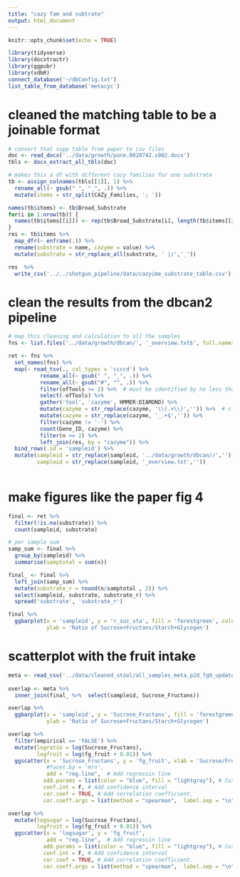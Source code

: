 ```yaml
---
title: "cazy fam and subtrate"
output: html_document
---
```


```r
knitr::opts_chunk$set(echo = TRUE)
```

```r
library(tidyverse)
library(docxtractr)
library(ggpubr)
library(vdbR)
connect_database('~/dbConfig.txt')
list_table_from_database('metacyc')
```

# cleaned the matching table to be a joinable format

```r
# convert that supp table from paper to csv files
doc <- read_docx('../data/growth/pone.0028742.s002.docx')
tbls <- docx_extract_all_tbls(doc)
```

```r
# makes this a df with different cazy families for one substrate
tb <- assign_colnames(tbls[[1]], 1) %>% 
  rename_all(~ gsub(" ", "_", .)) %>% 
  mutate(items = str_split(CAZy_Families, '; '))

names(tb$items) <- tb$Broad_Substrate
for(i in 1:nrow(tb)) {
  names(tb$items[[i]]) <- rep(tb$Broad_Substrate[i], length(tb$items[[i]]))
}
res <- tb$items %>% 
  map_dfr(~ enframe(.)) %>% 
  rename(substrate = name, cazyme = value) %>% 
  mutate(substrate = str_replace_all(substrate, ' |/','_'))

res  %>% 
  write_csv('../../shotgun_pipeline/data/cazyime_substrate_table.csv')
```

# clean the results from the dbcan2 pipeline

```r
# map this cleaning and calculation to all the samples
fns <- list.files('../data/growth/dbcan/', '_overview.txt$', full.names = T)

ret <- fns %>% 
  set_names(fns) %>% 
  map(~ read_tsv(., col_types = 'ccccd') %>% 
          rename_all(~ gsub(" ", "_", .)) %>% 
          rename_all(~ gsub("#", "", .)) %>% 
          filter(ofTools >= 2) %>%  # must be identified by no less than 2 tools
          select(-ofTools) %>%
          gather('tool', 'cazyme', HMMER:DIAMOND) %>% 
          mutate(cazyme = str_replace(cazyme, '\\(.+\\)','')) %>%  # cleaning the cazyme terms 
          mutate(cazyme = str_replace(cazyme, '_.+$','')) %>% 
          filter(cazyme != '-') %>% 
          count(Gene_ID, cazyme) %>% 
          filter(n >= 2) %>% 
          left_join(res, by = "cazyme")) %>% 
  bind_rows(.id = 'sampleid') %>% 
  mutate(sampleid = str_replace(sampleid, '../data/growth/dbcan//',''),
         sampleid = str_replace(sampleid, '_overview.txt','')) 
  
```

# make figures like the paper fig 4

```r
final <- ret %>% 
  filter(!is.na(substrate)) %>% 
  count(sampleid, substrate)

# per sample sum
samp_sum <- final %>% 
  group_by(sampleid) %>% 
  summarise(samptotal = sum(n))

final_ <- final %>% 
  left_join(samp_sum) %>% 
  mutate(substrate_r = round(n/samptotal , 2)) %>% 
  select(sampleid, substrate, substrate_r) %>% 
  spread('substrate', 'substrate_r')
```

```r
final %>% 
  ggbarplot(x = 'sampleid', y = 'r_suc_sta', fill = 'forestgreen', color = 'white',
            ylab = 'Ratio of Sucrose+Fructans/Starch+Glycogen')
```
# scatterplot with the fruit intake

```r
meta <- read_csv('../data/cleaned_stool/all_samples_meta_p2d_fg9_updated.csv')
 
overlap <- meta %>% 
  inner_join(final_ %>%  select(sampleid, Sucrose_Fructans)) 

overlap %>% 
  ggbarplot(x = 'sampleid', y = 'Sucrose_Fructans', fill = 'forestgreen', color = 'white',
            ylab = 'Ratio of Sucrose+Fructans/Starch+Glycogen')
```

```r
overlap %>% 
  filter(empirical == 'FALSE') %>% 
  mutate(logratio = log(Sucrose_Fructans), 
         logfruit = log(fg_fruit + 0.01)) %>% 
  ggscatter(x = 'Sucrose_Fructans', y = 'fg_fruit', xlab = 'Sucrose/Fructans cazyme proportion',
            #facet.by = 'mrn',
            add = "reg.line",  # Add regressin line
           add.params = list(color = "blue", fill = "lightgray"), # Customize line
           conf.int = F, # Add confidence interval
           cor.coef = TRUE, # Add correlation coefficient.
           cor.coeff.args = list(method = "spearman",  label.sep = "\n"))

```

```r
overlap %>% 
  mutate(logsugar = log(Sucrose_Fructans), 
         logfruit = log(fg_fruit + 0.01)) %>% 
  ggscatter(x = 'logsugar', y = 'fg_fruit',
            add = "reg.line",  # Add regressin line
           add.params = list(color = "blue", fill = "lightgray"), # Customize line
           conf.int = F, # Add confidence interval
           cor.coef = TRUE, # Add correlation coefficient.
           cor.coeff.args = list(method = "spearman",  label.sep = "\n"))
```
